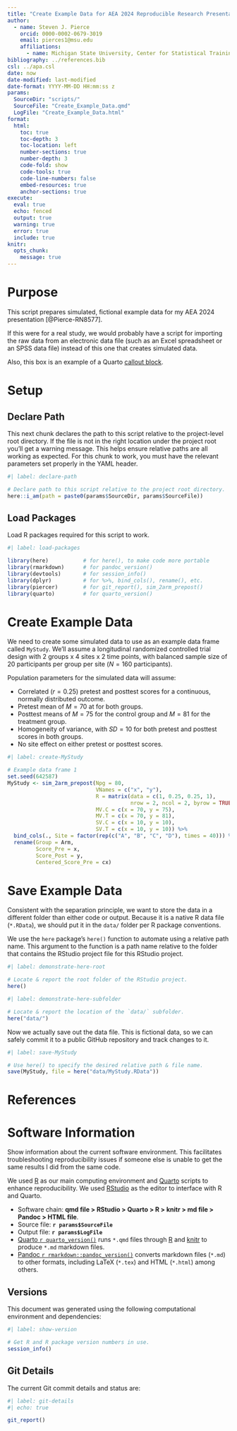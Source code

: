 ```yaml
---
title: "Create Example Data for AEA 2024 Reproducible Research Presentation"
author: 
  - name: Steven J. Pierce
    orcid: 0000-0002-0679-3019
    email: pierces1@msu.edu
    affiliations: 
      - name: Michigan State University, Center for Statistical Training and Consulting
bibliography: ../references.bib
csl: ../apa.csl
date: now
date-modified: last-modified
date-format: YYYY-MM-DD HH:mm:ss z
params:
  SourceDir: "scripts/"
  SourceFile: "Create_Example_Data.qmd"
  LogFile: "Create_Example_Data.html"
format: 
  html:
    toc: true
    toc-depth: 3
    toc-location: left
    number-sections: true
    number-depth: 3
    code-fold: show
    code-tools: true
    code-line-numbers: false
    embed-resources: true 
    anchor-sections: true
execute:
  eval: true
  echo: fenced
  output: true
  warning: true
  error: true
  include: true
knitr:
  opts_chunk: 
    message: true
---
```


# Purpose
This script prepares simulated, fictional example data for my AEA 2024 
presentation [@Pierce-RN8577].

::: {.callout-tip}
If this were for a real study, we would probably have a script for importing the 
raw data from an electronic data file (such as an Excel spreadsheet or an SPSS 
data file) instead of this one that creates simulated data. 

Also, this box is an example of a Quarto [callout block](https://quarto.org/docs/authoring/callouts.html). 
:::

# Setup

## Declare Path
This next chunk declares the path to this script relative to the project-level 
root directory. If the file is not in the right location under the project root
you'll get a warning message. This helps ensure relative paths are all working 
as expected. For this chunk to work, you must have the relevant parameters set 
properly in the YAML header.

``` r
#| label: declare-path

# Declare path to this script relative to the project root directory.
here::i_am(path = paste0(params$SourceDir, params$SourceFile))
```

## Load Packages
Load R packages required for this script to work. 

```r
#| label: load-packages

library(here)           # for here(), to make code more portable 
library(rmarkdown)      # for pandoc_version()
library(devtools)       # for session_info()
library(dplyr)          # for %>%, bind_cols(), rename(), etc.
library(piercer)        # for git_report(), sim_2arm_prepost()
library(quarto)         # for quarto_version()
```

# Create Example Data
We need to create some simulated data to use as an example data frame called 
`MyStudy`. We'll assume a longitudinal randomized controlled trial design with 
2 groups x 4 sites x 2 time points, with balanced sample size of 20 
participants per group per site ($N = 160$ participants). 

Population parameters for the simulated data will assume: 

* Correlated ($r = 0.25$) pretest and posttest scores for a continuous, normally 
  distributed outcome.  
* Pretest mean of $M = 70$ at for both groups.
* Posttest means of $M = 75$ for the control group and $M = 81$ for the 
  treatment group. 
* Homogeneity of variance, with $SD = 10$ for both pretest and posttest scores
  in both groups. 
* No site effect on either pretest or posttest scores. 

```r
#| label: create-MyStudy 

# Example data frame 1
set.seed(642587)
MyStudy <- sim_2arm_prepost(Npg = 80, 
                            VNames = c("x", "y"),
                            R = matrix(data = c(1, 0.25, 0.25, 1), 
                                       nrow = 2, ncol = 2, byrow = TRUE),
                            MV.C = c(x = 70, y = 75),
                            MV.T = c(x = 70, y = 81),
                            SV.C = c(x = 10, y = 10),
                            SV.T = c(x = 10, y = 10)) %>% 
  bind_cols(., Site = factor(rep(c("A", "B", "C", "D"), times = 40))) %>% 
  rename(Group = Arm, 
         Score_Pre = x, 
         Score_Post = y, 
         Centered_Score_Pre = cx)
```


# Save Example Data
Consistent with the separation principle, we want to store the data in a 
different folder than either code or output. Because it is a native R data file
(`*.RData`), we should put it in the `data/` folder per R package conventions. 

We use the `here` package's `here()` function to automate using a relative path 
name. This argument to the function is a path name relative to the folder that
contains the RStudio project file for this RStudio project. 

```r
#| label: demonstrate-here-root

# Locate & report the root folder of the RStudio project.
here()
```

```r
#| label: demonstrate-here-subfolder

# Locate & report the location of the `data/` subfolder.
here("data/")
```

Now we actually save out the data file. This is fictional data, so we can safely 
commit it to a public GitHub repository and track changes to it.

```r
#| label: save-MyStudy 

# Use here() to specify the desired relative path & file name.
save(MyStudy, file = here("data/MyStudy.RData"))
```

# References
::: {#refs}
:::

# Software Information
Show information about the current software environment. This facilitates 
troubleshooting reproducibility issues if someone else is unable to get the same 
results I did from the same code. 

We used [R](https://www.r-project.org/) as our main computing environment and 
[Quarto](https://quarto.org/) scripts to enhance reproducibility. We used 
[RStudio](www.rstudio.org) as the editor to interface with R and Quarto. 

- Software chain:
  **qmd file > RStudio > Quarto > R > knitr > md file > Pandoc > HTML file**.
- Source file: **`r params$SourceFile`**
- Output file: **`r params$LogFile`**
- [Quarto `r quarto_version()`](https://quarto.org/) runs `*.qmd` files through 
  [R](https://www.r-project.org/) and [knitr](https://yihui.org/knitr/) to 
  produce `*.md` markdown files.
- [Pandoc `r rmarkdown::pandoc_version()`](https://pandoc.org) converts markdown 
  files (`*.md`) to other formats, including LaTeX (`*.tex`) and HTML (`*.html`) 
  among others.
  
## Versions
This document was generated using the following computational environment and 
dependencies: 

```r
#| label: show-version

# Get R and R package version numbers in use.
session_info()
```

## Git Details
The current Git commit details and status are:

``` r
#| label: git-details
#| echo: true

git_report()
```
